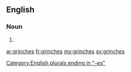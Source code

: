 ==English==

===Noun===
{{head|en|plural}}

# {{plural of|grinch|lang=en}}

[[Category:English plurals ending in "-es"]]

[[ar:grinches]]
[[fr:grinches]]
[[my:grinches]]
[[sv:grinches]]